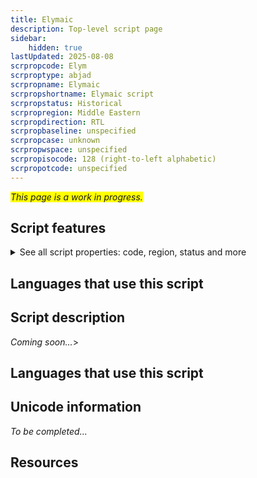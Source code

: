 ```yaml
---
title: Elymaic
description: Top-level script page
sidebar:
    hidden: true
lastUpdated: 2025-08-08
scrpropcode: Elym
scrproptype: abjad
scrpropname: Elymaic
scrpropshortname: Elymaic script
scrpropstatus: Historical
scrpropregion: Middle Eastern
scrpropdirection: RTL
scrpropbaseline: unspecified
scrpropcase: unknown
scrpropwspace: unspecified
scrpropisocode: 128 (right-to-left alphabetic)
scrpropotcode: unspecified
---
```


<span style='background-color:yellow'>_This page is a work in progress._</span>


## Script features

<details>
<summary> See all script properties: code, region, status and more</summary>
<ScriptInfo />
</details>

## Languages that use this script

<WsList script='Elym' wsMax='5' />

## Script description

_Coming soon..._>

## Languages that use this script

<WsList script='Elym' wsMax='5' />

## Unicode information

_To be completed..._

## Resources

<ScriptResources detailSummary='seemore' />


